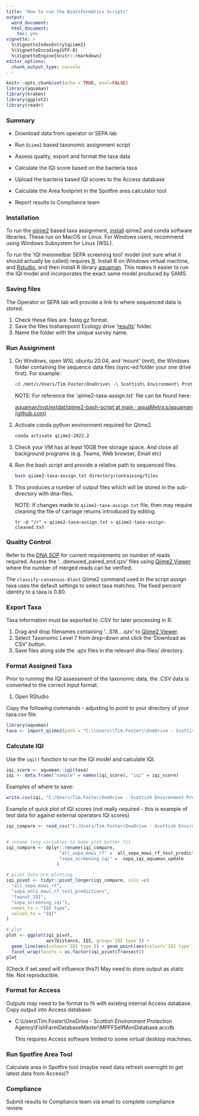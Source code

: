 ```yaml
---
title: "How to run the Bioinformatics Scripts"
output: 
  word_document:
  html_document: 
    toc: yes
vignette: >
  %\VignetteIndexEntry{qiime2}
  %\VignetteEncoding{UTF-8}
  %\VignetteEngine{knitr::rmarkdown}
editor_options: 
  chunk_output_type: console
---
```


```r
knitr::opts_chunk$set(echo = TRUE, eval=FALSE)
library(aquaman)
library(kraken)
library(ggplot2)
library(readr)
```

### Summary

-   Download data from operator or SEPA lab

-   Run `Qiime2` based taxonomic assignment script

-   Assess quality, export and format the taxa data

-   Calculate the IQI score based on the bacteria taxa

-   Upload the bacteria based IQI scores to the Access database

-   Calculate the Area footprint in the Spotfire area calculator tool

-   Report results to Compliance team

### Installation

To run the [qiime2](https://qiime2.org/) based taxa assignment, [install](https://docs.qiime2.org/2022.8/install/) qiime2 and conda software libraries. These run on MacOS or Linux. For Windows users, recommend using Windows Subsystem for Linux (WSL).

To run the 'IQI meiometbar SEPA screening tool' model (not sure what it should actually be called) requires [R](https://www.r-project.org/). Install R on Windows virtual machine, and [Rstudio](https://posit.co/download/rstudio-desktop/), and then install R library [aquaman](https://github.com/aquaMetrics/aquaman). This makes it easier to run the IQI model and incorporates the exact same model produced by SAMS.

### Saving files

The Operator or SEPA lab will provide a link to where sequenced data is stored.

1.  Check these files are .fastq.gz format.
2.  Save the files tosharepoint Ecology drive '[results](https://scottishepa.sharepoint.com/:f:/r/sites/Ecology/DNA/Results?csf=1&web=1&e=806wgL)' folder.
3.  Name the folder with the unique survey name.

### Run Assignment

1.  On Windows, open WSL ubuntu 20.04, and 'mount' (mnt), the Windows folder containing the sequence data files (sync-ed folder your one drive first). For example:

    ```bash

    cd /mnt/c/Users/Tim.Foster/OneDrive\ -\ Scottish\ Environment\ Protection\ Agency/DNA/Results/ 
    ```

    NOTE: For reference the \`qiime2-taxa-assign.txt\` file can be found here:

    [aquaman/inst/extdat/qiime2-bash-script at main · aquaMetrics/aquaman (github.com)](https://github.com/aquaMetrics/aquaman/tree/main/inst/extdat/qiime2-bash-script)

2.  Activate conda python environment required for Qiime2.

    ```bash
    conda activate qiime2-2022.2
    ```

3. Check your VM has at least 10GB free storage space. And close all background programs (e.g. Teams, Web browser, Email etc)

4.  Run the bash script and provide a relative path to sequenced files.

    ```bash
    bash qiime2-taxa-assign.txt directory/containing/files
    ```

5.  This produces a number of output files which will be stored in the sub-directory with dna-files.

    NOTE: If changes made to `qiime2-taxa-assign.txt` file, then may require cleaning the file of carriage returns introduced by editing.

    `tr -d "/r" < qiime2-taxa–assign.txt > qiime2-taxa-assign-cleaned.txt`

### Quality Control

Refer to the [DNA SOP](https://www.sepa.org.uk/media/594636/guidance-on-the-use-of-dna-in-monitoring-compliance-with-seabed-mixing-zone-area-limits.pdf) for current requirements on number of reads required. Assess the '...demuxed_paired_end.qzv' files using [Qiime2 Viewer](https://view.qiime2.org/) where the number of merged reads can be verified.

The `classify-consensus-blast` Qiime2 command used in the script assign taxa uses the default settings to select taxa matches. The fixed percent identity to a taxa is 0.80.

### Export Taxa

Taxa information must be exported to .CSV for later processing in R.

1.  Drag and drop filenames containing '...S16....qzv' to [Qiime2 Viewer](https://view.qiime2.org/).
2.  Select Taxonomic Level 7 from drop-down and click the 'Download as CSV' button.
3.  Save files along side the .qzv files in the relevant dna-files/ directory.

### Format Assigned Taxa

Prior to running the IQI assessment of the taxonomic data, the .CSV data is converted to the correct input format.

1.  Open RStudio

Copy the following commands - adjusting to point to your directory of your taxa.csv file.

```r

library(aquaman)
taxa <- import_qiime2(path = "C:\\Users\\Tim.Foster\\OneDrive - Scottish Environment Protection Agency\\DNA\\Results\\aquaculture-operator-data\\Kingairloch_16S-taxa.csv")


```

### Calculate IQI

Use the `iqi()` function to run the IQI model and calculate IQI.

```r
iqi_score <- aquaman::iqi(taxa)
iqi <- data.frame("sample" = names(iqi_score), "iqi" = iqi_score)
```

Examples of where to save:
```r

write.csv(iqi, "C:/Users/Tim.Foster/OneDrive - Scottish Environment Protection Agency/DNA/Results/aquaculture-operator-data/Kingairloch_16S/output/iqi-kingairloch.csv", row.names = FALSE)


```

Example of quick plot of IQI scores (not really required - this is example of test data for against external operators IQI scores)

```r

iqi_compare <- read_csv("C:/Users/Tim.Foster/OneDrive - Scottish Environment Protection Agency/DNA/Results/aquaculture-operator-data/output/iqi-kingairloch.csv")


# rename long variables to make plot better fit
iqi_compare <- dplyr::rename(iqi_compare,
                    "all_sepa_mowi_rf" =  all_sepa_mowi_rf_test_predictions,
                    "sepa_screening_iqi" =  sepa_iqi_aquaman_update
                   )

# pivot data pre-plotting
iqi_pivot <- tidyr::pivot_longer(iqi_compare, cols =c(
  "all_sepa_mowi_rf",
  "sepa_only_mowi_rf_test_predictions",
  "faunal_IQI",
  "sepa_screening_iqi"),
  names_to = "IQI type", 
  values_to = "IQI"
)

# plot
plot <- ggplot(iqi_pivot, 
               aes(Distance, IQI, group=`IQI type`)) +
  geom_line(aes(colour=`IQI type`)) + geom_point(aes(colour=`IQI type`)) +
  facet_wrap(facets = as.factor(iqi_pivot$Transect))
plot 
```

(Check if set.seed will influence this?) May need to store output as static file. Not reproducible.

### Format for Access

Outputs may need to be format to fit with existing internal Access database. Copy output into Access database:

-   C:\\Users\\Tim.Foster\\OneDrive - Scottish Environment Protection Agency\\FishFarmDatabaseMaster\\MPFFSelfMonDatabase.accdb

    This requires Access software limited to some virtual desktop machines.

### Run Spotfire Area Tool

Calculate area in Spotfire tool (maybe need data refresh overnight to get latest data from Access)?

### Compliance

Submit results to Compliance team via email to complete compliance review.
